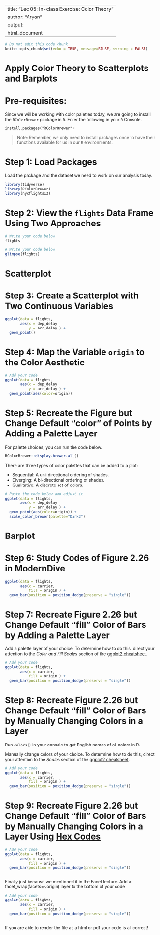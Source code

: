 
---
title: "Lec 05: In-class Exercise: Color Theory"
author: "Aryan"
output:
  html_document
---

```r
# Do not edit this code chunk
knitr::opts_chunk$set(echo = TRUE, message=FALSE, warning = FALSE)
```

# Apply Color Theory to Scatterplots and Barplots

# Pre-requisites:

Since we will be working with color palettes today, we are going to install the `RColorBrewer` package in `R`. Enter the following in your `R` Console.

`install.packages("RColorBrewer")`

> Note: Remember, we only need to install packages once to have their functions available for us in our `R` environments.

# Step 1: Load Packages

Load the package and the dataset we need to work on our analysis today.

```r
library(tidyverse)
library(RColorBrewer)
library(nycflights13)
```

# Step 2: View the `flights` Data Frame Using Two Approaches

```r
# Write your code below
flights

```

```r
# Write your code below
glimpse(flights)
```

# Scatterplot

# Step 3: Create a Scatterplot with Two Continuous Variables

```r
ggplot(data = flights,
       aes(x = dep_delay,
           y = arr_delay)) +
  geom_point()
```

# Step 4: Map the Variable `origin` to the Color Aesthetic

```r
# Add your code
ggplot(data = flights,
       aes(x = dep_delay,
           y = arr_delay)) +
  geom_point(aes(color=origin))
```

# Step 5: Recreate the Figure but Change Default "color" of Points by Adding a Palette Layer

For palette choices, you can run the code below.

```r
RColorBrewer::display.brewer.all()
```

There are three types of color palettes that can be added to a plot:

* Sequential: A uni-directional ordering of shades.
* Diverging: A bi-directional ordering of shades.
* Qualitative: A discrete set of colors. 

```r
# Paste the code below and adjust it
ggplot(data = flights,
       aes(x = dep_delay,
           y = arr_delay)) +
  geom_point(aes(color=origin)) +
  scale_color_brewer(palette="Dark2")
```

# Barplot

# Step 6: Study Codes of Figure 2.26 in ModernDive

```r
ggplot(data = flights, 
       aes(x = carrier, 
           fill = origin)) +
  geom_bar(position = position_dodge(preserve = "single"))
```

# Step 7: Recreate Figure 2.26 but Change Default "fill" Color of Bars by Adding a Palette Layer

Add a palette layer of your choice. To determine how to do this, direct your attention to the *Color and Fill Scales* section of the [ggplot2 cheatsheet](https://github.com/rstudio/cheatsheets/blob/main/data-visualization-2.1.pdf).

```r
# Add your code
ggplot(data = flights, 
       aes(x = carrier, 
           fill = origin)) +
  geom_bar(position = position_dodge(preserve = "single"))

```

# Step 8: Recreate Figure 2.26 but Change Default "fill" Color of Bars by Manually Changing Colors in a Layer

Run `colors()` in your console to get English names of all colors in R.

Manually change colors of your choice. To determine how to do this, direct your attention to the *Scales* section of the [ggplot2 cheatsheet](https://github.com/rstudio/cheatsheets/blob/main/data-visualization-2.1.pdf).

```r
# Add your code
ggplot(data = flights, 
       aes(x = carrier, 
           fill = origin)) +
  geom_bar(position = position_dodge(preserve = "single"))

```

# Step 9: Recreate Figure 2.26 but Change Default "fill" Color of Bars by Manually Changing Colors in a Layer Using [Hex Codes](https://www.color-hex.com/)

```r
# Add your code
ggplot(data = flights, 
       aes(x = carrier, 
           fill = origin)) +
  geom_bar(position = position_dodge(preserve = "single"))
 

```

Finally just because we mentioned it in the Facet lecture. Add a facet_wrap(facets=~origin) layer to the bottom of your code

```r

# Add your code
ggplot(data = flights, 
       aes(x = carrier, 
           fill = origin)) +
  geom_bar(position = position_dodge(preserve = "single"))
 

```

If you are able to render the file as a html or pdf your code is all correct!